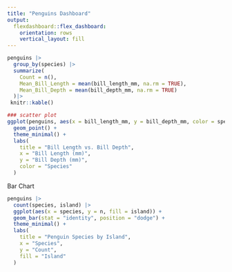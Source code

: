 ```yaml
---
title: "Penguins Dashboard"
output: 
  flexdashboard::flex_dashboard:
    orientation: rows
    vertical_layout: fill
---
```


```r
penguins |> 
  group_by(species) |> 
  summarize(
    Count = n(),
    Mean_Bill_Length = mean(bill_length_mm, na.rm = TRUE),
    Mean_Bill_Depth = mean(bill_depth_mm, na.rm = TRUE)
  )|> 
 knitr::kable()
```

```r
### scatter plot
ggplot(penguins, aes(x = bill_length_mm, y = bill_depth_mm, color = species)) +
  geom_point() +
  theme_minimal() +
  labs(
    title = "Bill Length vs. Bill Depth",
    x = "Bill Length (mm)",
    y = "Bill Depth (mm)",
    color = "Species"
  )
```

Bar Chart

```r
penguins |> 
  count(species, island) |> 
  ggplot(aes(x = species, y = n, fill = island)) +
  geom_bar(stat = "identity", position = "dodge") +
  theme_minimal() +
  labs(
    title = "Penguin Species by Island",
    x = "Species",
    y = "Count",
    fill = "Island"
  )
```

